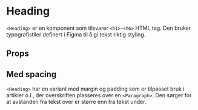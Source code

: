 
<Meta of={HeadingStories} />

# Heading

<ComponentLinkRow
  docsHref="https://design.domstol.no/987b33f71/p/3718e2-typography"
  figmaHref="https://www.figma.com/file/ewqSDmkgqDQ5PyOsRp4V5b/DDS-Komponenter?type=design&node-id=9982-211812&mode=design&t=gx7RPj9DH45EpNDL-4"
  githubHref="https://github.com/domstolene/designsystem/tree/main/packages/components/src/components/Typography/Heading"
  withBottomSpacing
/>

`<Heading>` er en komponent som tilsvarer `<h1>`-`<h6>` HTML tag. Den bruker typografistiler definert i Figma til å gi tekst riktig styling.

## Props

<Canvas of={HeadingStories.Default} />
<Controls of={HeadingStories.Default} />

## Med spacing

`<Heading>` har en variant med margin og padding som er tilpasset bruk i artikler o.l., der overskriften plasseres over en `<Paragraph>`. Den sørger for at avstanden fra tekst over er større enn fra tekst under.

<Canvas of={HeadingStories.WithMargins} />
